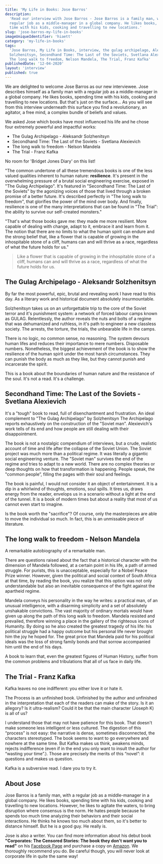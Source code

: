 ```yaml
---
title: 'My Life in Books: Jose Barros'
description:
  'Read our interview with Jose Barros - Jose Barros is a family man, with a
  regular job as a middle-manager in a global company. He likes books, spending
  time with his kids, cooking and travelling to new locations.'
slug: 'jose-barros-my-life-in-books'
imageUniqueIdentifier: 'hiaett'
category: 'my-life-in-books'
tags:
  'Jose Barros, My Life in Books, interview, the gulag archipelago, Aleksandr
  Solzhenitsyn, Secondhand Time: The Last of the Soviets, Svetlana Alexievich,
  The long walk to freedom, Nelson Mandela, The Trial, Franz Kafka'
publishedDate: '12-04-2020'
layout: 'interview'
published: true
---
```


<p style={{ fontSize: '20px' }}>
  We are delighted to welcome Jose Barros as our new interviewee. Jose describes
  himself as a family man with a regular job as a middle-manager in a global
  company. He likes books, spending time with his kids, cooking and travelling
  to new locations. But that's just on the surface... As you will see from this
  interview underneath this surface you find a revolutionary, an agitator, a
  free mind, a complex bundle of beliefs and values.
</p>

We asked Jose which books have most influenced his life and he chose four
extremely powerful and impactful works:

- The Gulag Archipelago - Aleksandr Solzhenitsyn
- Secondhand Time: The Last of the Soviets - Svetlana Alexievich
- The long walk to freedom - Nelson Mandela
- The Trial - Franz Kafka

No room for 'Bridget Jones Diary' on this list!

"The common undertone of all these tremendous books is one of the less valued
qualities inherent to human nature: **resilience**. It's present in the
overwhelming pressure of a brutal social engineering exercise, exposed in "The
Gulag Archipelago". It's featured in "Secondhand Time: The Last of the Soviets"
by the agonizing voices of those that lived through a broken promise of a better
future. It's described perfectly in "The long walk to freedom", that glorifies
the power of the mind over body. And finally, resilience is one of the many
interpretations that can be found in "The Trial": the ability to survive our
self-created monsters."

"That's what those books gave me: they made me more resilient. More capable of
dealing with change, adapt to it, embrace it and learn from it. The notion that
there are no limits to what the human spirit can endure and the strong belief
that, like a flower that is capable of growing in the inhospitable stone of a
cliff, humans can and will thrive as a race, regardless of what the future holds
for us."

> Like a flower that is capable of growing in the inhospitable stone of a cliff,
> humans can and will thrive as a race, regardless of what the future holds for
> us.

<Box textAlign="center">
  <h2>The Gulag Archipelago - Aleksandr Solzhenitsyn</h2>
</Box>

<Image266x400
  src="aleksandr-solzhenitsyn-the-gulag-archipelago_jc9qqj"
  altText="The Gulag Archipelago - Aleksandr Solzhenitsyn"
  imageCategory="book-summaries"
/>

By far the most powerful, epic, brutal and revealing work I have read to this
day. As a literary work and historical document absolutely insurmountable.

Solzhenitsyn takes us on an unforgettable trip to the core of the Soviet terror
and it's punishment system: a network of forced labour camps known as GULAG.
Relentlessly, the author reveals the nuts and bolts of a regime that was
dehumanized and ruthless, in it's path to engineer a new classless society. The
arrests, the torture, the trials, the unbearable life in the camps.

There is no logic, no common sense, no reasoning. The system devours human lifes
and reduces their importance to mere numbers. Disposable numbers. Nonetheless,
the biggest achievement of the book is to show the resilience of the human
spirit under the most harsh circumstances. They can punish the body as much as
they like, but they cannot punish and incarcerate the spirit.

This is a book about the boundaries of human nature and the resistance of the
soul. It's not a read. It's a challenge.

<AmazonCta link="https://www.amazon.com/gp/product/0061253715/ref=as_li_qf_asin_il_tl?ie=UTF8&tag=paperbacktrav-20&creative=9325&linkCode=as2&creativeASIN=0061253715&linkId=89b2e2a4ca63f4c26598e2a543979cf2" />

<Box textAlign="center">
  <h2>Secondhand Time: The Last of the Soviets - Svetlana Alexievich</h2>
</Box>

<Image266x400
  src="secondhand-time-svetlana-alexievich_efs246"
  altText="Secondhand Time: The Last of the Soviets - Svetlana Alexievich"
  imageCategory="book-summaries"
/>

It's a "tough" book to read, full of disenchantment and frustration. An ideal
complement to "The Gulag Archipelago" by Solzhenitsyn The Archipelago reports
exhaustively on the construction of the "Soviet man". Alexievich's work tells of
its end and how people are still dealing with their disappointment.

The book is not a nostalgic compendium of interviews, but a crude, realistic
account of time and life after the collapse of the Soviet Union. The Soviet
project was much more than a political regime. It was literally a gigantic
social engineering venture. The "Soviet man" survives the end of the regime and
tries to adapt to a new world. There are no complex theories or deep thoughts on
how that transformation is happening. People speak, the "common people”, filling
the pages with their soul and feelings.

The book is painful, I would not consider it an object of entertainment. It is a
dip in a whirlwind of thoughts, emotions, soul spills. It tires us, draws energy
from the reader, envelops us in a scenario without a light at the end of the
tunnel. It is a book of modern times but about a reality that most of us cannot
even start to imagine.

Is the book worth the "sacrifice"? Of course, only the masterpieces are able to
move the individual so much. In fact, this is an unmissable piece of literature.

<AmazonCta link="https://www.amazon.com/gp/product/0399588825/ref=as_li_qf_asin_il_tl?ie=UTF8&tag=paperbacktrav-20&creative=9325&linkCode=as2&creativeASIN=0399588825&linkId=6944e4fb20cf2b30b1ac995ec57dd492" />

<Box textAlign="center">
  <h2>The long walk to freedom - Nelson Mandela</h2>
</Box>

<Image266x400
  src="nelson-mandela-the-long-walk-to-freedom_deg1q6"
  altText="The long walk to freedom - Nelson Mandela"
  imageCategory="book-summaries"
/>

A remarkable autobiography of a remarkable man.

There are questions raised about the fact that a historical character with the
dimension of Mandela followed, at a certain point in his life, a path of armed
struggle. For purists, this is unacceptable, especially for a Nobel Peace Prize
winner. However, given the political and social context of South Africa at that
time, by reading the book, you realize that this option was not only
understandable but also an inevitable consequence of the fight against the
apartheid regime.

Mandela conveys his personality in the way he writes: a practical man, of an
unusual intelligence, with a disarming simplicity and a set of absolutely
unshakable convictions. The vast majority of ordinary mortals would have given
up along the path of this long walk to freedom. Mandela resisted and prevailed,
therefore winning a place in the gallery of the righteous icons of Humanity. By
doing so he also created the greatest tragedy of his life: his political
struggle had a happy outcome but his personal life never brought him the joy he
hoped for. The great price that Mandela paid for his political ideals was the
loss of strong family bonds and that sorrow accompanied him until the end of his
days.

A book to learn that, even the greatest figures of Human History, suffer from
the common problems and tribulations that all of us face in daily life.

<AmazonCta link="https://www.amazon.com/gp/product/0316548189/ref=as_li_qf_asin_il_tl?ie=UTF8&tag=paperbacktrav-20&creative=9325&linkCode=as2&creativeASIN=0316548189&linkId=40720f5633043f56f8c506d526ef3068" />

<Box textAlign="center">
  <h2>The Trial - Franz Kafka</h2>
</Box>

<Image266x400
  src="franz-kafka-the-trial_s1dkka"
  altText="The Trial - Franz Kafka"
  imageCategory="book-summaries"
/>

Kafka leaves no one indifferent: you either love it or hate it.

The Process is an unfinished book. Unfinished by the author and unfinished in
the interpretation that each of the readers can make of the story. Is it an
allegory? Is it ultra-realism? Could it be that the main character (Joseph K) is
all of us?

I understand those that may not have patience for this book. That doesn't make
someone less intelligent or less cultured. The digestion of this “process” is
not easy: the narrative is dense, sometimes disconnected, the characters
stereotyped. The book seems to want to go everywhere and nowhere at the same
time. But Kafka makes us think, awakens minds, rejects indifference (even if in
the end you only want to insult the author for “wasting your time”.). Those are
precisely the merits of this “novel”: it questions and makes us question.

Kafka is a subversive read. I dare you to try it.

<AmazonCta link="https://www.amazon.com/gp/product/0805209999/ref=as_li_qf_asin_il_tl?ie=UTF8&tag=paperbacktrav-20&creative=9325&linkCode=as2&creativeASIN=0805209999&linkId=e713c7e9fc2c4711ac359f9d5819041b" />

## About Jose

Jose Barros is a family man, with a regular job as a middle-manager in a global
company. He likes books, spending time with his kids, cooking and travelling to
new locations. However, he likes to agitate the waters, to bring disruption
where consensus is the norm. He hates people because he spends too much time
analyzing their behaviors and their social interactions. He thinks he knows too
much about them, so it's better to distance himself. But he is a good guy. He
really is.

Jose is also a writer. You can find more information about his debut book
**"Corporates: The Censored Stories: The book they don't want you to read"** on
his [Facebook Page](https://www.facebook.com/HangingManThe) and purchase a copy
on [Amazon](https://rb.gy/kkpmtd). We thoroughly recommend you do. Be careful
though, you will never look at corporate life in quite the same way!
